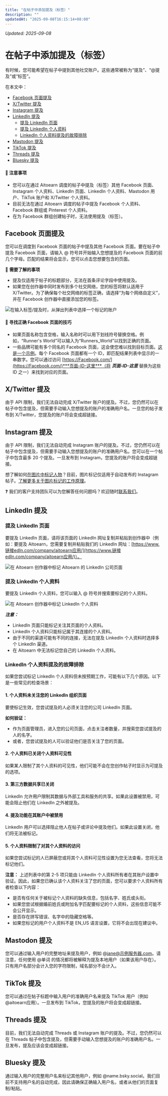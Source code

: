```yaml
---
title: "在帖子中添加提及（标签）"
description: ""
updatedAt: "2025-09-08T16:15:14+08:00"
---
```

<!-- UPDATED_AT -->
_Updated: 2025-09-08_

# 在帖子中添加提及（标签）

有时候，您可能希望在帖子中提到其他社交账户。这些通常被称为“提及”、“@提及”或“标签”。

在本文中：
- [Facebook 页面提及](#h_01G95NK5ZH4HVQNM5HRYRATB2T)
- [X/Twitter 提及](#h_e7d2168c-0baf-45e8-a8f7-6fd7a7361977)
- [Instagram 提及](#h_58bf90d8-8221-4389-81d2-f3733a6aa7c6)
- [LinkedIn 提及](#h_01G95NFC34X0H2KDKX012C5B8W)
  - [提及 LinkedIn 页面](#Mentioning-链接edIn-Pages-7EL7U)
  - [提及 LinkedIn 个人资料](#Mentioning-链接edIn-个人资料s-085b3)
  - [LinkedIn 个人资料提及的故障排除](#故障排除-链接edIn-个人资料-mentions-NF78k)
- [Mastodon 提及](#h_01GQ2HMQSYS1TJJ8CCMEJRPS1N)
- [TikTok 提及](#h_01GYWBJ4H03NR7KD4X0EDZ01TZ)
- [Threads 提及](#h_01GYWBJ4H03NR7KD4X0EDZ01TZ)
- [Bluesky 提及](#Bluesky-mentions-可用-through-我们的-beta-program-lCsAl)

#### 📝 注意事项
- 您可以在通过 Aitoearn 调度的帖子中提及（标签）其他 Facebook 页面、Instagram 个人资料、LinkedIn 页面、LinkedIn 个人资料、Mastodon 用户、TikTok 账户和 X/Twitter 个人资料。
- 目前无法在通过 Aitoearn 调度的帖子中提及 Facebook 个人资料、Facebook 群组或 Pinterest 个人资料。
- 在为 Facebook 群组创建帖子时，无法使用提及（标签）。

## Facebook 页面提及

您可以在调度到 Facebook 页面的帖子中提及其他 Facebook 页面。要在帖子中提及 Facebook 页面，请输入 @ 符号并开始输入您想提及的 Facebook 页面的前几个字母。匹配的结果将会显示，您可以点击您想要包含的页面。

📝 **需要了解的事项**
- 提及仅适用于帖子的标题部分，无法在首条评论字段中使用提及。
- 如果您在创作器中同时发布到多个社交网络，您的标签将默认适用于 X/Twitter。为了确保每个社交网络的标签正确，请选择“为每个网络自定义”，并在 Facebook 创作器中直接添加您的标签。

![在输入标签/提及时，从弹出列表中选择一个标记的账户](//d33v4339jhl8k0.cloudfront.net/docs/assets/64cb6cf86d4a3e191f237e66/图片s/651499875416dd630a4b06a3/img-1662243-1695848838-7999200.png)

#### 📝 寻找正确 Facebook 页面的技巧
- 如果页面名称包含空格，输入名称时可以用下划线符号替换空格。例如，“Runner's World”可以输入为“Runners_World”以找到正确的页面。
- 一些品牌可能有多个同名的 Facebook 页面，这会使您难以找到目标页面。[这是一个示例](https://分享.aitoearn.com/9ZuE7Le5)。每个 Facebook 页面都有一个 ID，即匹配结果列表中显示的一串数字。您可以通过访问 [https://Facebook.com/](https://Facebook.com/)***页面-ID-这里***（将 ***页面-ID-这里*** 替换为这些 ID 之一）来找到对应的页面。

## X/Twitter 提及

由于 API 限制，我们无法自动完成 X/Twitter 账户的提及。不过，您仍然可以在帖子中包含提及，但需要手动输入您想提及的账户的准确用户名。一旦您的帖子发布到 X/Twitter，您提及的账户将会变成超链接。

## Instagram 提及

由于 API 限制，我们无法自动完成 Instagram 账户的提及。不过，您仍然可以在帖子中包含提及，但需要手动输入您想提及的账户的准确用户名。您可以在一个帖子中包含最多 20 个提及。一旦发布到 Instagram，您提及的账户将会变成超链接。

想了解如何[在图片中标记人物](https://支持.aitoearn.com//支持.aitoearn.com/article/657-scheduling-Instagram-帖子-和-reels#01H7G21HKE58NN5XZSC0Y9JSAG)？目前，图片标记仅适用于自动发布的 Instagram 帖子。[了解更多关于图片标记的工作原理](https://aitoearn.帮助scoutdocs.com/article/554-using-Instagram-与-aitoearn#01H85TJYNSEZGDDX8DHJP4BAVJ)。

❓ 我们的客户支持团队可以为您解答任何问题吗？欢迎随时[联系我们](mailto:hello@aitoearn.com)。

## LinkedIn 提及

### 提及 LinkedIn 页面

要提及 LinkedIn 页面，请将该页面的 LinkedIn 网址复制并粘贴到创作器中（例如：要提及 Aitoearn，您需要复制并粘贴我们的 LinkedIn 网址：[https://www.链接edIn.com/company/aitoearn应用/](https://www.链接edIn.com/company/aitoearn应用/)）。

![在 Aitoearn 创作器中标记 Aitoearn 的 LinkedIn 公司页面](//d33v4339jhl8k0.cloudfront.net/docs/assets/64cb6cf86d4a3e191f237e66/图片s/67dc81e902203579182abc4b/文件-UsoKDxmCcL.gif)

### 提及 LinkedIn 个人资料

要提及 LinkedIn 个人资料，您可以输入 @ 符号并搜索要标记的个人资料。

![在 Aitoearn 创作器中标记 LinkedIn 个人资料](//d33v4339jhl8k0.cloudfront.net/docs/assets/64cb6cf86d4a3e191f237e66/图片s/682631b8b8fe062cb5e0446e/文件-96x4nxfDP0.png)

***注意：***
- LinkedIn 页面只能标记关注其页面的个人资料。
- LinkedIn 个人资料只能标记属于其连接的个人资料。
- 由于不同的渠道可能有不同的连接，无法在提及 LinkedIn 个人资料时选择多个 LinkedIn 渠道。
- 在 Aitoearn 中无法标记您自己的 LinkedIn 个人资料。

### LinkedIn 个人资料提及的故障排除

如果您尝试标记 LinkedIn 个人资料但未按预期工作，可能有以下几个原因。以下是一些常见的检查场景：

#### 1. 个人资料未关注您的 LinkedIn 组织页面
要使标记生效，您尝试提及的人必须关注您的公司 LinkedIn 页面。

**如何验证：**
- 作为页面管理员，进入您的公司页面，点击关注者数量，并搜索您尝试提及的人的名字。
- 或者，您尝试提及的人可以验证他们是否关注了您的页面。

#### 2. 个人资料已关闭个人资料可见性
如果某人限制了其个人资料的可见性，他们可能不会在您创作帖子时显示为可提及的选项。

#### 3. 第三方数据共享已关闭
LinkedIn 允许用户限制其数据与外部工具和服务的共享。如果此设置被禁用，可能会阻止他们在 LinkedIn 之外被提及。

#### 4. 提及功能在其账户中被禁用
LinkedIn 用户可以选择阻止他人在帖子或评论中提及他们。如果此设置关闭，他们将无法被标记。

#### 5. 个人资料限制了对其个人资料的访问
如果您尝试标记的人已屏蔽您或将其个人资料可见性设置为您无法查看，您将无法标记他们。

**注意：** 上述列表中的第 2-5 项只能由 LinkedIn 个人资料所有者在其账户设置中验证。因此，如果您已确认该个人资料关注了您的页面，您可以要求个人资料所有者检查以下内容：
- 是否有任何关于被标记个人资料的缺失信息，包括名字、姓氏或头衔。
- 如果您尝试根据婚前姓氏或附加名字匹配要标记的个人资料，这些信息可能不会公开显示。
- 是否存在拼写错误、名字中的隐藏空格等。
- 如果您标记的用户个人资料不是 EN_US 语言设置，它将不会出现在建议中。

## Mastodon 提及

您可以通过输入用户的完整地址来提及用户，例如 @jane@示例服务器.com。请注意，任何使用 @单词 的情况都将被解释为提及本地用户（如果该用户存在）。只有用户名部分会计入您的字符限制，域名部分不会计入。

## TikTok 提及

您可以通过在帖子标题中输入用户的准确用户名来提及 TikTok 用户（例如 @‌aitoearn应用）。一旦发布到 TikTok，您提及的账户将会变成超链接。

## Threads 提及

目前，我们无法自动完成 Threads 或 Instagram 账户的提及。不过，您仍然可以在 Threads 帖子中包含提及，但需要手动输入您想提及的账户的准确用户名。一旦发布，提及应该会变成超链接。

## Bluesky 提及

通过输入用户的完整用户名来标记其他用户，例如 @name.bsky.social。我们目前不支持用户名的自动完成，因此请确保正确输入用户名，或者从他们的页面复制/粘贴。
